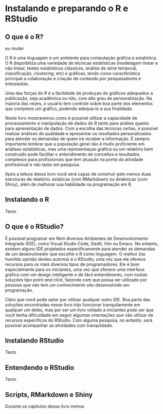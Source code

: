 # Instalando e preparando o R e RStudio {#instalando}

## O que é o R?
eu mudei

O R é uma linguagem e um ambiente para computação gráfica e estatística. O R dispoibiliza uma variedade de técnicas estatísticas (modelagem linear e não linear, testes estatísticos clássicos, análise de série temporal, classificação, *clustering*, etc) e gráficas, tendo como caractéristica principal a colaboração e criação de conteúdo por pesquisadores e entusiastas. 

Uma das forças do R é a facilidade de produçao de gráficos adequados a publicação, seja acadêmica ou não, com alto grau de personalização. Na maioria das vezes, o usuário tem controle sobre boa parte dos elementos que compõem um gráfico, podendo adequa-lo a sua finalidade.

Neste livro mostraremos como é possível utilizar a capacidade de processamento e manipulação de dados do R tanto para análise quanto para apresentação de dados. Com a escolha das técnicas certas, é possível realizar análises de qualidade e apresentar os resultados personalizados para atender os demandas de quem irá receber a informação. É sempre importante lembrar que a população geral não é muito proficiente em análises estatísticas, mas uma representaçao gráfica ou um relatório bem construído pode facilitar o entendimento de conceitos e resultados complexos para profissionais que tem atuação na ponta da atividade profissional e não tanto em pesquisa.

Após a leitura desse livro você será capaz de construir pelo menos duas estruturas de relatório: estáticas (com RMarkdown) ou dinâmicas (com Shiny), além de melhorar sua habilidade na programação em R.

## Instalando o R

Texto

## O que é o RStudio?

É possível programar em Rem diversos Ambientes de Desenvolvimento Integrado (IDE), como Visual Studio Code, Gedit, Vim ou Emacs. No entanto, existem alguns IDE projetados especificamente para atender as demandas de um desenvolvedor que escolhe o R como linguagem. O melhor (na humilde opinião destes autores) é o RStudio, uma vez que ele oferece recursos para os mais diversos tipos de programadores. Ele é bom especialmente para os iniciantes, uma vez que oferece uma interface gráfica com um design inteligente e de fácil entendimento, com muitas soluções tipo *point and click*, fazendo com que possa ser utilizado por pessoas que não tem um conhecimento uito desenvolvido em  programação.

Claro que você pode optar por utilizar qualquer outro IDE. Boa parte das soluções encontradas nesse livro irão funcionar tranquilamente em qualquer um deles, mas por ser um livro voltado a iniciantes pode ser que você tenha dificuldade em seguir algumas orientações que vão utilizar de recursos específicos do RStudio. Com alguma pesquisa, no entanto, será possível acompanhar as atividades com tranqulidade.

## Instalando RStudio

Texto

## Entendendo o RStudio

Texto

## Scripts, RMarkdown e Shiny

Durante os capítulos desse livro iremos 

